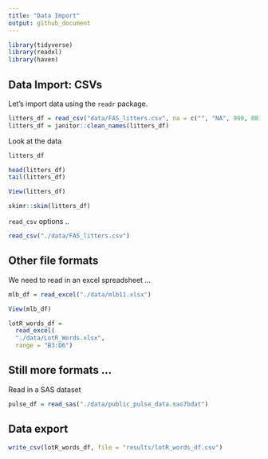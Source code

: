 ```yaml
---
title: "Data Import"
output: github_document
---
```

```r
library(tidyverse)
library(readxl)
library(haven)
```

## Data Import: CSVs

Let's import data using the `readr` package.

```r
litters_df = read_csv("data/FAS_litters.csv", na = c("", "NA", 999, 88), skip = 2)
litters_df = janitor::clean_names(litters_df)
```

Look at the data

```r
litters_df

head(litters_df)
tail(litters_df)
```

```r
View(litters_df)
```


```r
skimr::skim(litters_df)
```


`read_csv` options ..

```r
read_csv("./data/FAS_litters.csv")
```


## Other file formats

We need to read in an excel spreadsheet ...

```r
mlb_df = read_excel("./data/mlb11.xlsx")
```


```r
View(mlb_df)
```

```r
lotR_words_df =
  read_excel(
  "./data/LotR_Words.xlsx",
  range = "B3:D6")
```




## Still more formats ...

Read in a SAS dataset

```r
pulse_df = read_sas("./data/public_pulse_data.sas7bdat")
```


## Data export

```r
write_csv(lotR_words_df, file = "results/lotR_words_df.csv")
```



